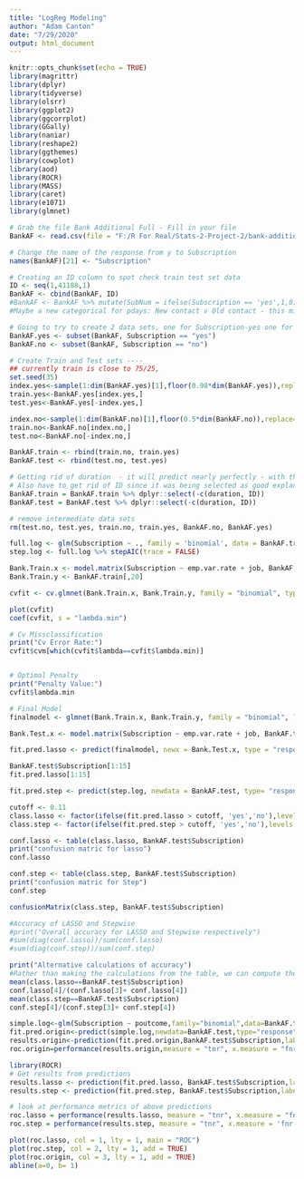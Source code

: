 ```yaml
---
title: "LogReg Modeling"
author: "Adam Canton"
date: "7/29/2020"
output: html_document
---
```


```r
knitr::opts_chunk$set(echo = TRUE)
library(magrittr)
library(dplyr)
library(tidyverse)
library(olsrr)
library(ggplot2)
library(ggcorrplot)
library(GGally)
library(naniar)
library(reshape2)
library(ggthemes)
library(cowplot)
library(aod)
library(ROCR)
library(MASS)
library(caret)
library(e1071)
library(glmnet)
```


```r
# Grab the file Bank Additional Full - Fill in your file
BankAF <- read.csv(file = "F:/R For Real/Stats-2-Project-2/bank-additional-full.csv", sep = ";", header = TRUE)

# Change the name of the response from y to Subscription
names(BankAF)[21] <- "Subscription"

# Creating an ID column to spot check train test set data
ID <- seq(1,41188,1)
BankAF <- cbind(BankAF, ID)
#BankAF <- BankAF %>% mutate(SubNum = ifelse(Subscription == 'yes',1,0))
#Maybe a new categorical for pdays: New contact v Old contact - this might be captured in previous

# Going to try to create 2 data sets, one for Subscription-yes one for Subscription-no, Sample each one proportionally then recombine into train and test sets
BankAF.yes <- subset(BankAF, Subscription == "yes")
BankAF.no <- subset(BankAF, Subscription == "no")

```

```r
# Create Train and Test sets ----
## currently train is close to 75/25,
set.seed(35)
index.yes<-sample(1:dim(BankAF.yes)[1],floor(0.98*dim(BankAF.yes)),replace=F)
train.yes<-BankAF.yes[index.yes,]
test.yes<-BankAF.yes[-index.yes,]

index.no<-sample(1:dim(BankAF.no)[1],floor(0.5*dim(BankAF.no)),replace=F)
train.no<-BankAF.no[index.no,]
test.no<-BankAF.no[-index.no,]

BankAF.train <- rbind(train.no, train.yes)
BankAF.test <- rbind(test.no, test.yes)

# Getting rid of duration  - it will predict nearly perfectly - with this in mean prediction error = 0
# Also have to get rid of ID since it was being selected as good explanatory variable
BankAF.train = BankAF.train %>% dplyr::select(-c(duration, ID))
BankAF.test = BankAF.test %>% dplyr::select(-c(duration, ID))

# remove intermediate data sets
rm(test.no, test.yes, train.no, train.yes, BankAF.no, BankAF.yes)
```

```r
full.log <- glm(Subscription ~ ., family = 'binomial', data = BankAF.train)
step.log <- full.log %>% stepAIC(trace = FALSE)
```


```r
Bank.Train.x <- model.matrix(Subscription ~ emp.var.rate + job, BankAF.train)
Bank.Train.y <- BankAF.train[,20]

cvfit <- cv.glmnet(Bank.Train.x, Bank.Train.y, family = "binomial", type.measure = "class", nlambda = 1000)

plot(cvfit)
coef(cvfit, s = "lambda.min")

# Cv Missclassification
print("Cv Error Rate:")
cvfit$cvm[which(cvfit$lambda==cvfit$lambda.min)]


# Optimal Penalty
print("Penalty Value:")
cvfit$lambda.min

# Final Model
finalmodel <- glmnet(Bank.Train.x, Bank.Train.y, family = "binomial", lambda = cvfit$lambda.min)
```


```r
Bank.Test.x <- model.matrix(Subscription ~ emp.var.rate + job, BankAF.test)

fit.pred.lasso <- predict(finalmodel, newx = Bank.Test.x, type = "response")

BankAF.test$Subscription[1:15]
fit.pred.lasso[1:15]

fit.pred.step <- predict(step.log, newdata = BankAF.test, type= "response")
```

```r
cutoff <- 0.11
class.lasso <- factor(ifelse(fit.pred.lasso > cutoff, 'yes','no'),levels = c('no','yes'))
class.step <- factor(ifelse(fit.pred.step > cutoff, 'yes','no'),levels = c('no','yes'))

conf.lasso <- table(class.lasso, BankAF.test$Subscription)
print("confusion matric for lasso")
conf.lasso

conf.step <- table(class.step, BankAF.test$Subscription)
print("confusion matric for Step")
conf.step

confusionMatrix(class.step, BankAF.test$Subscription)
```

```r
#Accuracy of LASSO and Stepwise
#print("Overall accuracy for LASSO and Stepwise respectively")
#sum(diag(conf.lasso))/sum(conf.lasso)
#sum(diag(conf.step))/sum(conf.step)

print("Alternative calculations of accuracy")
#Rather than making the calculations from the table, we can compute them more quickly using the following code which just checks if the prediction matches the truth and then computes the proportion.
mean(class.lasso==BankAF.test$Subscription)
conf.lasso[4]/(conf.lasso[3]+ conf.lasso[4])
mean(class.step==BankAF.test$Subscription)
conf.step[4]/(conf.step[3]+ conf.step[4])
```

```r
simple.log<-glm(Subscription ~ poutcome,family="binomial",data=BankAF.train)
fit.pred.origin<-predict(simple.log,newdata=BankAF.test,type="response")
results.origin<-prediction(fit.pred.origin,BankAF.test$Subscription,label.ordering=c("no","yes"))
roc.origin=performance(results.origin,measure = "tnr", x.measure = "fnr")
```

```r
library(ROCR)
# Get results from predictions
results.lasso <- prediction(fit.pred.lasso, BankAF.test$Subscription,label.ordering=c("no","yes"))
results.step <- prediction(fit.pred.step, BankAF.test$Subscription,label.ordering=c("no","yes")) 

# look at performance metrics of above predictions
roc.lasso = performance(results.lasso, measure = "tnr", x.measure = "fnr")
roc.step = performance(results.step, measure = "tnr", x.measure = 'fnr')

plot(roc.lasso, col = 1, lty = 1, main = "ROC")
plot(roc.step, col = 2, lty = 1, add = TRUE)
plot(roc.origin, col = 3, lty = 1, add = TRUE)
abline(a=0, b= 1)
```


















